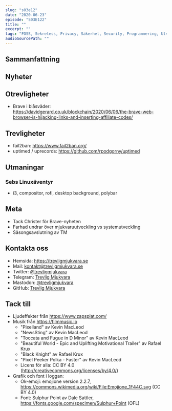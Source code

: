```yaml
---
slug: "s03e12"
date: "2020-06-23"
episode: "S03E122"
title: ""
excerpt: "" 
tags: "FOSS, Sekretess, Privacy, Säkerhet, Security, Programmering, Utveckling, RaspberryPi, PinePhone, Technology, Linux, Open Source, git, vim, blacklist, blocklist, GitHub, Plasma, Gimp, inkognito, Cheat, touch typing, Linus Torvalds, Matrix, XMPP"
audioSourcePath: ""
---
```


## Sammanfattning

## Nyheter

## Otrevligheter
- Brave i blåsväder: https://davidgerard.co.uk/blockchain/2020/06/06/the-brave-web-browser-is-hijacking-links-and-inserting-affiliate-codes/

## Trevligheter
- fail2ban: https://www.fail2ban.org/
- uptimed / uprecords: https://github.com/rpodgorny/uptimed 

## Utmaningar

### Sebs Linuxäventyr
- i3, compositor, rofi, desktop background, polybar

## Meta
- Tack Christer för Brave-nyheten
- Farhad undrar över mjukvaruutveckling vs systemutveckling
- Säsongsavslutning av TM

## Kontakta oss

- Hemsida: https://trevligmjukvara.se
- Mail: kontakt@trevligmjukvara.se
- Twitter: [@trevligmjukvara](https://twitter.com/trevligmjukvara)
- Telegram: [Trevlig Mjukvara](https://t.me/trevligmjukvara)
- Mastodon: [@trevligmjukvara](https://mastodon.linuxkompis.se/@trevligmjukvara)
- GitHub: [Trevlig Mjukvara](https://github.com/trevligmjukvara)

## Tack till

- Ljudeffekter från https://www.zapsplat.com/
- Musik från https://filmmusic.io
  - "Pixelland" av Kevin MacLeod
  - "NewsSting" av Kevin MacLeod
  - "Toccata and Fugue in D Minor" av Kevin MacLeod
  - "Beautiful World - Epic and Uplifting Motivational Trailer" av Rafael Krux
  - "Black Knight" av Rafael Krux
  - "Pixel Peeker Polka - Faster" av Kevin MacLeod
  - Licens för alla: CC BY 4.0 (http://creativecommons.org/licenses/by/4.0/)
- Grafik och font i loggan:
  - Ok-emoji: emojione version 2.2.7, https://commons.wikimedia.org/wiki/File:Emojione_1F44C.svg (CC BY 4.0)
  - Font: Sulphur Point av Dale Sattler, https://fonts.google.com/specimen/Sulphur+Point (OFL)
